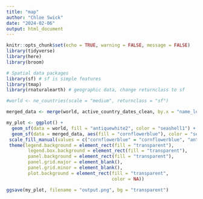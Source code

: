 ```yaml
---
title: "map"
author: "Chloe Swick"
date: "2024-02-06"
output: html_document
---
```



```r
knitr::opts_chunk$set(echo = TRUE, warning = FALSE, message = FALSE)
library(tidyverse)
library(here)
library(broom)

# Spatial data packages
library(sf) # sf is simple features 
library(tmap)
library(rnaturalearth) # geographic data, change returnclass to sf 
```





```r
#world <- ne_countries(scale = "medium", returnclass = "sf")

merged_data <- merge(world, active_country_dates_clean, by.x = "name_long", by.y = "country")

my_plot <- ggplot() +
  geom_sf(data = world, fill = "antiquewhite2", color = "seashell1") +
  geom_sf(data = merged_data, aes(fill = "cornflowerblue"), color = "seashell1") +
 scale_fill_manual(values = c("cornflowerblue" = "cornflowerblue", "antiquewhite2" = "antiquewhite2"), guide = "none") +
 theme(legend.background = element_rect(fill = "transparent"), 
        legend.box.background = element_rect(fill = "transparent"), 
        panel.background = element_rect(fill = "transparent"), 
        panel.grid.major = element_blank(), 
        panel.grid.minor = element_blank(), 
        plot.background = element_rect(fill = "transparent", 
                                       color = NA)) 

ggsave(my_plot, filename = "output.png", bg = "transparent")

```














